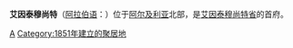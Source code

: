 {{Infobox Settlement
| name = 艾因泰穆尚特<br/>عين تموشنت
| image_skyline = 
| imagesize = 
| image_caption = 
| image_flag = 
| image_shield = 
| pushpin_map = Algeria
| pushpin_label_position = bottom
| subdivision_type = 国家
| subdivision_name = {{ALG}}
| subdivision_type1 = [[阿尔及利亚行政区划|省]]
| subdivision_name1 = [[艾因泰穆尚特省|艾因泰穆尚特省]]
| subdivision_type2 = 
| subdivision_name2 = 
| elevation_m = 296
| elevation_ft = 
| area_total_km2 = 
| population_as_of = 1998年
| population_total = 57673
| population_density_km2 = 
| timezone = 
| utc_offset = 
| timezone_DST = 
| utc_offset_DST = 
| latd = 35
| latm = 18
| lats = 
| latNS = N
| longd = 1
| longm = 8
| longs = 
| longEW = E
| website =  
}}
'''艾因泰穆尚特'''（[[阿拉伯语|阿拉伯语]]：'''{{rtl-lang|ar|عين تموشنت}}'''）位于[[阿尔及利亚|阿尔及利亚]]北部，是[[艾因泰穆尚特省|艾因泰穆尚特省]]的首府。

{{Algeria-stub}}

[[Category:阿尔及利亚城市|A]]
[[Category:1851年建立的聚居地|Category:1851年建立的聚居地]]